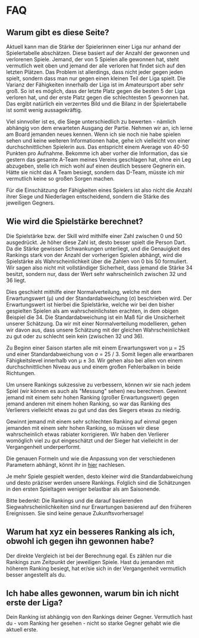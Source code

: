 # FAQ

## Warum gibt es diese Seite?
Aktuell kann man die Stärke der Spielerinnen einer Liga nur anhand der Spielertabelle abschätzen.
Diese basiert auf der Anzahl der gewonnen und verlorenen Spiele. Jemand, der von 5 Spielen alle gewonnen hat,
steht vermutlich weit oben und jemand der alle verloren hat findet sich auf den letzten Plätzen.
Das Problem ist allerdings, dass nicht jeder gegen jeden spielt, sondern dass man nur gegen einen kleinen Teil der Liga spielt.
Die Varianz der Fähigkeiten innerhalb der Liga ist im Amateursport aber sehr groß.
So ist es möglich, dass der letzte Platz gegen die besten 5 der Liga verloren hat,
und der erste Platz gegen die schlechtesten 5 gewonnen hat. Das ergibt natürlich ein verzerrtes Bild und die Bilanz
in der Spielertabelle ist somit wenig aussagekräftig.  


Viel sinnvoller ist es, die Siege unterschiedlich zu bewerten - nämlich abhängig von dem erwarteten Ausgang der Partie. 
Nehmen wir an, ich lerne am Board jemanden neues kennen. Wenn ich sie noch nie habe spielen sehen und keine
weiteren Informationen habe, gehe ich vielleicht von einer durchschnittlichen Spielerin aus.
Das entspricht einem Average von 40-50 Punkten pro Aufnahme. Bekomme ich aber vorher die Information,
das sie gestern das gesamte A-Team meines Vereins geschlagen hat, ohne ein Leg abzugeben,
stelle ich mich wohl auf einen deutlich bessere Gegnerin ein. Hätte sie nicht das A Team besiegt, sondern das D-Team,
müsste ich mir vermutlich keine so großen Sorgen machen.  


Für die Einschätzung der Fähigkeiten eines Spielers ist also nicht die Anzahl ihrer Siege und Niederlagen entscheidend,
sondern die Stärke des jeweiligen Gegners.  

## Wie wird die Spielstärke berechnet?
Die Spielstärke bzw. der Skill wird mithilfe einer Zahl zwischen 0 und 50 ausgedrückt.
Je höher diese Zahl ist, desto besser spielt die Person Dart. Da die Stärke gewissen Schwankungen unterliegt,
und die Genauigkeit des Rankings stark von der Anzahl der vorherigen Spielen abhängt,
wird die Spielstärke als Wahrscheinlichkeit über die Zahlen von 0 bis 50 formuliert.
Wir sagen also nicht mit vollständiger Sicherheit, dass jemand die Stärke 34 besitzt, sondern nur,
dass der Wert sehr wahrscheinlich zwischen 32 und 36 liegt.

Dies geschieht mithilfe einer Normalverteilung, welche mit dem Erwartungswert (μ) und der Standardabweichung (σ) beschrieben wird.
Der Erwartungswert ist hierbei die Spielstärke, welche wir bei den bisher gespielten Spielen als am wahrscheinlichsten erachten,
in dem obigen Beispiel die 34. Die Standardabweichung ist ein Maß für die Unsicherheit unserer Schätzung.
Da wir mit einer Normalverteilung modellieren, gehen wir davon aus, dass unsere Schätzung mit der gleichen Wahrscheinlichkeit
zu gut oder zu schlecht sein kein (zwischen 32 und 36). 

Zu Beginn einer Saison starten alle mit einem Erwartungswert von μ = 25 und einer Standardabweichung von σ = 25 / 3.
Somit liegen alle erwartbaren Fähigkeitslevel innerhalb von μ ± 3σ.
Wir gehen also bei allen von einem durchschnittlichen Niveau aus und einem großen Fehlerbalken in beide Richtungen.

Um unsere Rankings sukzessive zu verbessern, können wir sie nach jedem Spiel (wir können es auch als "Messung" sehen) neu berechnen.
Gewinnt jemand mit einem sehr hohen Ranking (großer Erwartungswert) gegen jemand anderen mit einem hohen Ranking,
so war das Ranking des Verlierers vielleicht etwas zu gut und das des Siegers etwas zu niedrig. 

Gewinnt jemand mit einem sehr schlechten Ranking auf einmal gegen jemanden mit einem sehr hohen Ranking,
so müssen wir diese wahrscheinlich etwas rabiater korrigieren. Wir haben den Verlierer womöglich viel zu gut eingeschätzt
und der Sieger hat vielleicht in der Vergangenheit underperformt. 

Die genauen Formeln und wie die Anpassung von der verschiedenen Parametern abhängt,
könnt ihr in [hier](https://www.microsoft.com/en-us/research/project/trueskill-ranking-system/overview/) nachlesen.

Je mehr Spiele gespielt werden, desto kleiner wird die Standardabweichung und desto präziser werden unsere Rankings.
Folglich sind die Schätzungen in den ersten Spieltagen weniger belastbar als am Saisonende.

Bitte bedenkt: Die Rankings und die darauf basierenden Siegwahrscheinlichkeiten sind nur Erwartungen basierend auf den früheren Ereignissen.
Sie sind keine genaue Zukunftsvorhersage!

## Warum hat xyz ein besseres Ranking als ich, obwohl ich gegen ihn gewonnen habe?
Der direkte Vergleich ist bei der Berechnung egal. Es zählen nur die Rankings zum Zeitpunkt der jeweiligen Spiele.
Hast du jemanden mit höherem Ranking besiegt, hat er/sie sich in der Vergangenheit vermutlich besser angestellt als du.

## Ich habe alles gewonnen, warum bin ich nicht erste der Liga?
Dein Ranking ist abhängig von den Rankings deiner Gegner.
Vermutlich hast du - vom Ranking her gesehen - nicht so starke Gegner gehabt wie die aktuell erste.